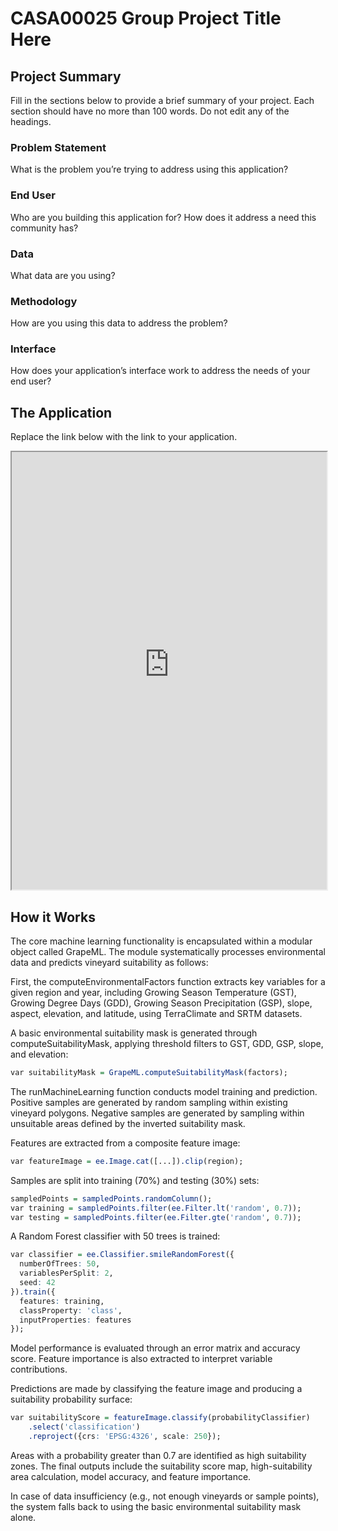 # CASA00025 Group Project Title Here

## Project Summary 

Fill in the sections below to provide a brief summary of your project. Each section should have no more than 100 words. Do not edit any of the headings.

### Problem Statement 

What is the problem you’re trying to address using this application? 

### End User 

Who are you building this application for? How does it address a need this community has?

### Data

What data are you using? 

### Methodology

How are you using this data to address the problem?

### Interface

How does your application's interface work to address the needs of your end user?

## The Application 

Replace the link below with the link to your application.

:::{.column-page}

<iframe src='https://ollielballinger.users.earthengine.app/view/turkey-earthquake' width='100%' height='700px'></iframe>

:::
## How it Works 
The core machine learning functionality is encapsulated within a modular object called GrapeML. The module systematically processes environmental data and predicts vineyard suitability as follows:

First, the computeEnvironmentalFactors function extracts key variables for a given region and year, including Growing Season Temperature (GST), Growing Degree Days (GDD), Growing Season Precipitation (GSP), slope, aspect, elevation, and latitude, using TerraClimate and SRTM datasets.

A basic environmental suitability mask is generated through computeSuitabilityMask, applying threshold filters to GST, GDD, GSP, slope, and elevation:
```r
var suitabilityMask = GrapeML.computeSuitabilityMask(factors);
```
The runMachineLearning function conducts model training and prediction. Positive samples are generated by random sampling within existing vineyard polygons. Negative samples are generated by sampling within unsuitable areas defined by the inverted suitability mask.

Features are extracted from a composite feature image:
```r
var featureImage = ee.Image.cat([...]).clip(region);
```
Samples are split into training (70%) and testing (30%) sets:
```r
sampledPoints = sampledPoints.randomColumn();
var training = sampledPoints.filter(ee.Filter.lt('random', 0.7));
var testing = sampledPoints.filter(ee.Filter.gte('random', 0.7));
```
A Random Forest classifier with 50 trees is trained:
```r
var classifier = ee.Classifier.smileRandomForest({
  numberOfTrees: 50,
  variablesPerSplit: 2,
  seed: 42
}).train({
  features: training,
  classProperty: 'class',
  inputProperties: features
});
```
Model performance is evaluated through an error matrix and accuracy score. Feature importance is also extracted to interpret variable contributions.

Predictions are made by classifying the feature image and producing a suitability probability surface:
```r
var suitabilityScore = featureImage.classify(probabilityClassifier)
    .select('classification')
    .reproject({crs: 'EPSG:4326', scale: 250});
```
Areas with a probability greater than 0.7 are identified as high suitability zones. The final outputs include the suitability score map, high-suitability area calculation, model accuracy, and feature importance.

In case of data insufficiency (e.g., not enough vineyards or sample points), the system falls back to using the basic environmental suitability mask alone.
